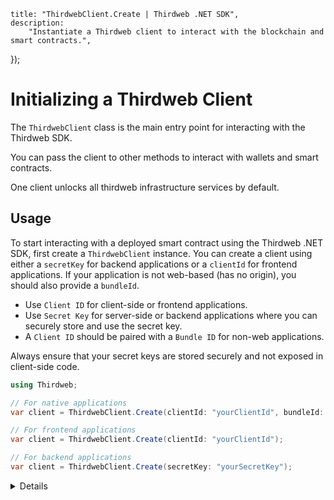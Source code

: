 
	title: "ThirdwebClient.Create | Thirdweb .NET SDK",
	description:
		"Instantiate a Thirdweb client to interact with the blockchain and smart contracts.",
});

# Initializing a Thirdweb Client

The `ThirdwebClient` class is the main entry point for interacting with the Thirdweb SDK.

You can pass the client to other methods to interact with wallets and smart contracts.

One client unlocks all thirdweb infrastructure services by default.

## Usage

To start interacting with a deployed smart contract using the Thirdweb .NET SDK, first create a `ThirdwebClient` instance. You can create a client using either a `secretKey` for backend applications or a `clientId` for frontend applications. If your application is not web-based (has no origin), you should also provide a `bundleId`.

<Callout variant='info' title="Choosing between clientId and secretKey">

- Use `Client ID` for client-side or frontend applications.
- Use `Secret Key` for server-side or backend applications where you can securely store and use the secret key.
- A `Client ID` should be paired with a `Bundle ID` for non-web applications.

Always ensure that your secret keys are stored securely and not exposed in client-side code.

</Callout>

```csharp
using Thirdweb;

// For native applications
var client = ThirdwebClient.Create(clientId: "yourClientId", bundleId: "yourBundleId");

// For frontend applications
var client = ThirdwebClient.Create(clientId: "yourClientId");

// For backend applications
var client = ThirdwebClient.Create(secretKey: "yourSecretKey");
```

<Details summary="Configuration">

### clientId (optional)

The client ID associated with your thirdweb dashboard API Key.

### secretKey (optional)

The secret key associated with your thirdweb dashboard API Key.

### bundleId (optional)

The bundle ID associated with your thirdweb dashboard API Key. Required for non-web applications and paired with the client ID.

### fetchTimeoutOptions (optional)

Options for configuring timeouts for fetching data. Useful for fine-tuning request performance.

```csharp
// You can choose to override default timeout values for storage, rpc, and other requests.
TimeoutOptions(int? storage = null, int? rpc = null, int? other = null)
```

### rpcOverrides (optional)

Overrides for the default RPC endpoints. Will use your custom endpoints instead of thirdweb RPC endpoints.

```csharp
var client = ThirdwebClient.Create(
    ...,
    rpcOverrides: new()
    {
        { 1, "https://eth.llamarpc.com" },
        { 42161, "https://arbitrum.llamarpc.com" }
    }
);
```

</Details>
